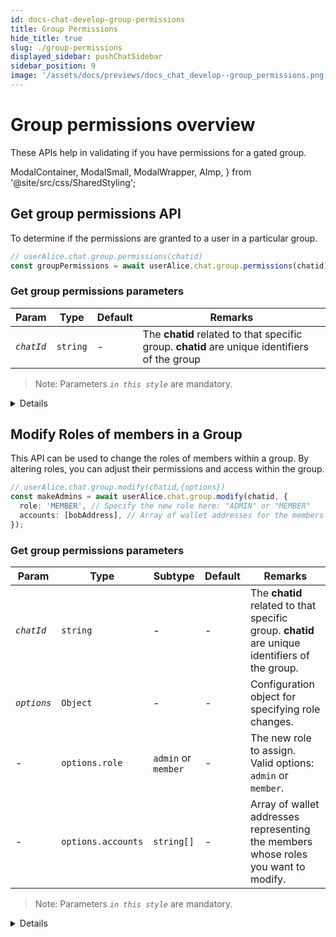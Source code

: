 ```yaml
---
id: docs-chat-develop-group-permissions
title: Group Permissions
hide_title: true
slug: ./group-permissions
displayed_sidebar: pushChatSidebar
sidebar_position: 9
image: '/assets/docs/previews/docs_chat_develop--group_permissions.png'
---
```


# Group permissions overview

These APIs help in validating if you have permissions for a gated group.

<head>
  <title>{`Group Permissions | Push Chat | Push Documentation`}</title>
</head>

  ModalContainer,
  ModalSmall,
  ModalWrapper,
  AImp,
} from '@site/src/css/SharedStyling';

## Get group permissions API

To determine if the permissions are granted to a user in a particular group.

<Tabs className="codetabs" groupId="code-examples">
  <TabItem value="js" attributes={{className: "codetab js"}} default>

```typescript
// userAlice.chat.group.permissions(chatid)
const groupPermissions = await userAlice.chat.group.permissions(chatid);
```

  </TabItem>
</Tabs>

### Get group permissions parameters

| Param      | Type     | Default | Remarks                                                                                       |
| ---------- | -------- | ------- | --------------------------------------------------------------------------------------------- |
| _`chatId`_ | `string` | -       | The **chatid** related to that specific group. **chatid** are unique identifiers of the group |

> Note: Parameters _`in this style`_ are mandatory.

<Details summary="Expected response">

{" "}

```typescript
{
  entry: true,
  chat: true,
  rules: { entry: { conditions: [] }, chat: { conditions: [] } }
}
```

| Param   | Type      | Remarks                                               |
| ------- | --------- | ----------------------------------------------------- |
| `entry` | `boolean` | Refers if the Profile has access to enter the group   |
| `chat`  | `boolean` | Refers if the Profile has access to chat in the group |
| `rules` | `object`  | Moderation rules of the group                         |

</Details>

## Modify Roles of members in a Group

This API can be used to change the roles of members within a group. By altering roles, you can adjust their permissions and access within the group.

<Tabs className="codetabs" groupId="code-examples">
  <TabItem value="js" attributes={{className: "codetab js"}} default>

```typescript
// userAlice.chat.group.modify(chatid,{options})
const makeAdmins = await userAlice.chat.group.modify(chatid, {
  role: 'MEMBER', // Specify the new role here: "ADMIN" or "MEMBER"
  accounts: [bobAddress], // Array of wallet addresses for the members whose roles are being changed
});
```

  </TabItem>
</Tabs>

### Get group permissions parameters

| Param       | Type               | Subtype             | Default | Remarks                                                                                        |
| ----------- | ------------------ | ------------------- | ------- | ---------------------------------------------------------------------------------------------- |
| _`chatId`_  | `string`           | -                   | -       | The **chatid** related to that specific group. **chatid** are unique identifiers of the group. |
| _`options`_ | `Object`           | -                   | -       | Configuration object for specifying role changes.                                              |
| -           | `options.role`     | `admin` or `member` | -       | The new role to assign. Valid options: `admin` or `member`.                                    |
| -           | `options.accounts` | `string[]`          | -       | Array of wallet addresses representing the members whose roles you want to modify.             |

> Note: Parameters _`in this style`_ are mandatory.

<Details summary="Expected response">

```typescript
{
    "groupName": "Testing",
    "groupDescription": "test",
    "groupImage": "data:image/png;base64,iVBORw0KGgoAAAANSUhEUgAAACAAAAAgCAYAAABzenr0AAAAvklEQVR4AcXBsW2FMBiF0Y8r3GQb6jeBxRauYRpo4yGQkMd4A7kg7Z/GUfSKe8703fKDkTATZsJsrr0RlZSJ9r4RLayMvLmJjnQS1d6IhJkwE2bT13U/DBzp5BN73xgRZsJMmM1HOolqb/yWiWpvjJSUiRZWopIykTATZsJs5g+1N6KSMiO1N/5DmAkzYTa9Lh6MhJkwE2ZzSZlo7xvRwson3txERzqJhJkwE2bT6+JhoKTMJ2pvjAgzYSbMfgDlXixqjH6gRgAAAABJRU5ErkJggg==",
    "meta": null,
    "scheduleAt": null,
    "scheduleEnd": null,
    "rules": {},
    "status": null,
    "isPublic": true,
    "groupType": "default",
    "chatId": "b575dc063b8bcf88962c6b91b83caa4d0901146b600a6c770ec0d32c501bfdb1",
    "groupCreator": "eip155:0xb44a29524433dBC639C35124459c741bC241d4f4",
    "encryptedSecret": null,
    "sessionKey": null
}

```

</Details>
